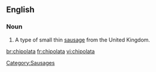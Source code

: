 {{wikipedia|Chipolata}}
==English==

===Noun===
{{en-noun}}

# A type of small thin [[sausage]] from the United Kingdom.

[[Category:Sausages]]

[[br:chipolata]]
[[fr:chipolata]]
[[vi:chipolata]]